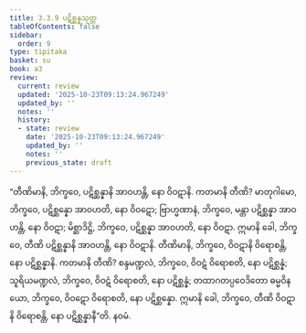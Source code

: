 ```yaml
---
title: 3.3.9 ပဋိစ္ဆန္နသုတ္တ
tableOfContents: false
sidebar:
  order: 9
type: tipitaka
basket: su
book: a3
review:
  current: review
  updated: '2025-10-23T09:13:24.967249'
  updated_by: ''
  notes: ''
  history:
  - state: review
    date: '2025-10-23T09:13:24.967249'
    updated_by: ''
    notes: ''
    previous_state: draft
---
```



<ReviewStatus review={frontmatter.review} showDetails={true} />

<HypothesisAnnotation frontmatter={frontmatter} />

<DynamicBreadcrumb />

<Division number="132" book="a3" e="ch" v="15" p="286">

<Paragraph number="1005" book="a3">
“တီဏိမာနိ, ဘိက္ခဝေ, ပဋိစ္ဆန္နာနိ အာဝဟန္တိ, နော ဝိဝဋာနိ. ကတမာနိ တီဏိ? မာတုဂါမော, ဘိက္ခဝေ, ပဋိစ္ဆန္နော အာဝဟတိ, နော ဝိဝဋော; ဗြာဟ္မဏာနံ, ဘိက္ခဝေ, မန္တာ ပဋိစ္ဆန္နာ အာဝဟန္တိ, နော ဝိဝဋာ; မိစ္ဆာဒိဋ္ဌိ, ဘိက္ခဝေ, ပဋိစ္ဆန္နာ အာဝဟတိ, နော ဝိဝဋာ. ဣမာနိ ခေါ, ဘိက္ခဝေ, တီဏိ ပဋိစ္ဆန္နာနိ အာဝဟန္တိ, နော ဝိဝဋာနိ.
</Paragraph>

<Paragraph number="1006" book="a3">
တီဏိမာနိ, ဘိက္ခဝေ, ဝိဝဋာနိ ဝိရောစန္တိ, နော ပဋိစ္ဆန္နာနိ. ကတမာနိ တီဏိ? စန္ဒမဏ္ဍလံ, ဘိက္ခဝေ, ဝိဝဋံ ဝိရောစတိ, နော ပဋိစ္ဆန္နံ; သူရိယမဏ္ဍလံ, ဘိက္ခဝေ, ဝိဝဋံ ဝိရောစတိ, နော ပဋိစ္ဆန္နံ; တထာဂတပ္ပဝေဒိတော ဓမ္မဝိနယော, ဘိက္ခဝေ, ဝိဝဋော ဝိရောစတိ, နော ပဋိစ္ဆန္နော. ဣမာနိ ခေါ, ဘိက္ခဝေ, တီဏိ ဝိဝဋာနိ ဝိရောစန္တိ, နော ပဋိစ္ဆန္နာနီ”တိ.

</Paragraph>
</Division>

<Paragraph number="1007" type="center" book="a3">
နဝမံ.
</Paragraph>